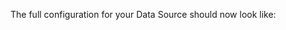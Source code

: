 
<ConfigForAssetsRuntime />

The full configuration for your Data Source should now look like:

```python name="version-0.18.8 full datasource_config for runtime spark datasource"
```

<CautionRuntimeBatchIdentifierValues />